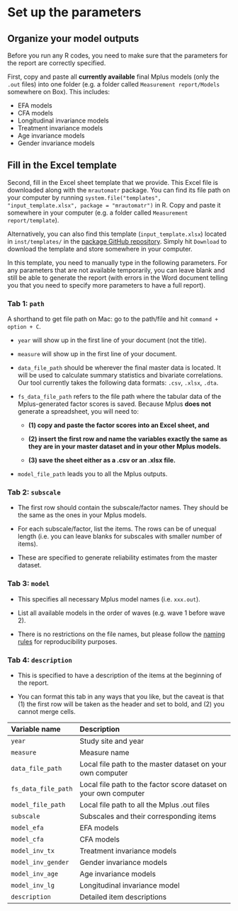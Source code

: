 # Set up the parameters

## Organize your model outputs

Before you run any R codes, you need to make sure that the parameters for the report are correctly specified.

First, copy and paste all **currently available** final Mplus models (only the `.out` files) into one folder (e.g. a folder called `Measurement report/Models` somewhere on Box). This includes:

 - EFA models
 - CFA models
 - Longitudinal invariance models
 - Treatment invariance models
 - Age invariance models
 - Gender invariance models

## Fill in the Excel template

Second, fill in the Excel sheet template that we provide. This Excel file is downloaded along with the `mrautomatr` package. You can find its file path on your computer by running `system.file("templates", "input_template.xlsx", package = "mrautomatr")` in R. Copy and paste it somewhere in your computer (e.g. a folder called `Measurement report/template`).

Alternatively, you can also find this template (`input_template.xlsx`) located in `inst/templates/` in the [package GitHub repository](https://github.com/nyuglobalties/mrautomatr). Simply hit `Download` to download the template and store somewhere in your computer.

In this template, you need to manually type in the following parameters. For any parameters that are not available temporarily, you can leave blank and still be able to generate the report (with errors in the Word document telling you that you need to specify more parameters to have a full report).

### Tab 1: `path`

A shorthand to get file path on Mac: go to the path/file and hit `command + option + C`.

-   `year` will show up in the first line of your document (not the title).

-   `measure` will show up in the first line of your document.

-   `data_file_path` should be wherever the final master data is located. It will be used to calculate summary statistics and bivariate correlations. Our tool currently takes the following data formats: `.csv`, `.xlsx`, `.dta`.

-   `fs_data_file_path` refers to the file path where the tabular data of the Mplus-generated factor scores is saved. Because Mplus **does not** generate a spreadsheet, you will need to:

    - **(1) copy and paste the factor scores into an Excel sheet, and**

    - **(2) insert the first row and name the variables exactly the same as they are in your master dataset and in your other Mplus models.**

    - **(3) save the sheet either as a .csv or an .xlsx file.**

- `model_file_path` leads you to all the Mplus outputs.

### Tab 2: `subscale`

-   The first row should contain the subscale/factor names. They should be the same as the ones in your Mplus models.

-   For each subscale/factor, list the items. The rows can be of unequal length (i.e. you can leave blanks for subscales with smaller number of items).

-   These are specified to generate reliability estimates from the master dataset.

### Tab 3: `model`

-   This specifies all necessary Mplus model names (i.e. `xxx.out`).

-   List all available models in the order of waves (e.g. wave 1 before wave 2).

-   There is no restrictions on the file names, but please follow the [naming rules](https://nyu.box.com/s/ate5l7wmw164u7xjg3g8x1vrfhwnt0ax) for reproducibility purposes.

### Tab 4: `description`

-   This is specified to have a description of the items at the beginning of the report.

-   You can format this tab in any ways that you like, but the caveat is that (1) the first row will be taken as the header and set to bold, and (2) you cannot merge cells.

+---------------------+------------------------------------------------------------------+
| Variable name       | Description                                                      |
+:====================+:=================================================================+
| `year`              | Study site and year                                              |
+---------------------+------------------------------------------------------------------+
| `measure`           | Measure name                                                     |
+---------------------+------------------------------------------------------------------+
| `data_file_path`    | Local file path to the master dataset on your own computer       |
+---------------------+------------------------------------------------------------------+
| `fs_data_file_path` | Local file path to the factor score dataset on your own computer |
+---------------------+------------------------------------------------------------------+
| `model_file_path`   | Local file path to all the Mplus .out files                      |
+---------------------+------------------------------------------------------------------+
| `subscale`          | Subscales and their corresponding items                          |
+---------------------+------------------------------------------------------------------+
| `model_efa`         | EFA models                                                       |
+---------------------+------------------------------------------------------------------+
| `model_cfa`         | CFA models                                                       |
+---------------------+------------------------------------------------------------------+
| `model_inv_tx`      | Treatment invariance models                                      |
+---------------------+------------------------------------------------------------------+
| `model_inv_gender`  | Gender invariance models                                         |
+---------------------+------------------------------------------------------------------+
| `model_inv_age`     | Age invariance models                                            |
+---------------------+------------------------------------------------------------------+
| `model_inv_lg`      | Longitudinal invariance model                                    |
+---------------------+------------------------------------------------------------------+
| `description`       | Detailed item descriptions                                       |
+---------------------+------------------------------------------------------------------+
